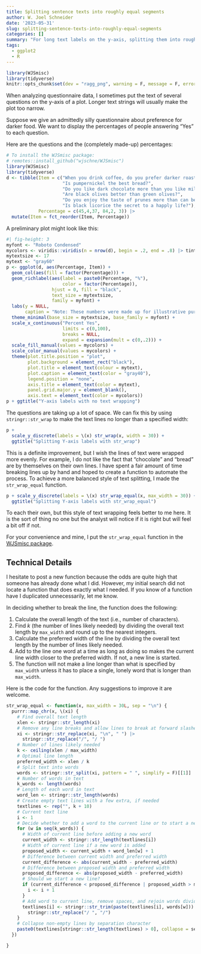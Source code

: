 ```yaml
---
title: Splitting sentence texts into roughly equal segments
author: W. Joel Schneider
date: '2023-05-31'
slug: splitting-sentence-texts-into-roughly-equal-segments
categories: []
summary: "For long text labels on the y-axis, splitting them into roughly equal segments can look better."
tags:
  - ggplot2
  - R
---
```


```r
library(WJSmisc)
library(tidyverse)
knitr::opts_chunk$set(dev = "ragg_png", warning = F, message = F, error = F)
```

When analyzing questionnaire data, I sometimes put the text of several questions on the y-axis of a plot. Longer text strings will usually make the plot too narrow. 

Suppose we give an admittedly silly questionnaire about preference for darker food. We want to display the  percentages of people answering "Yes" to each question.

Here are the questions and the (completely made-up) percentages:

```r
# To install the WJSmisc package:
# remotes::install_github("wjschne/WJSmisc")
library(WJSmisc)
library(tidyverse)
d <- tibble(Item = c("When you drink coffee, do you prefer darker roasts?",
                     "Is pumpernickel the best bread?",
                     "Do you like dark chocolate more than you like milk chocolate?",
                     "Are black olives better than green olives?",
                     "Do you enjoy the taste of prunes more than can be prudently admitted aloud?",
                     "Is black licorice the secret to a happly life?"),
            Percentage = c(45,4,37, 84,2, 3)) |> 
  mutate(Item = fct_reorder(Item, Percentage))
```


A preliminary plot might look like this:

```r
#| fig-height: 3
myfont <- "Roboto Condensed"
mycolors <- viridis::viridis(n = nrow(d), begin = .2, end = .8) |> tinter::lighten(.5)
mytextsize <- 17
mytext <- "gray60"
p <- ggplot(d, aes(Percentage, Item)) + 
  geom_col(aes(fill = factor(Percentage))) + 
  geom_richlabel(aes(label = paste0(Percentage, "%"), 
                     color = factor(Percentage)), 
                 hjust = 0, fill = "black",
                 text_size = mytextsize,
                 family = myfont) +
  labs(y = NULL,
       caption = "Note: These numbers were made up for illustrative purposes.") +
  theme_minimal(base_size = mytextsize, base_family = myfont) +
  scale_x_continuous("Percent Yes", 
                     limits = c(0,100), 
                     breaks = NULL,
                     expand = expansion(mult = c(0,.2))) +
  scale_fill_manual(values = mycolors) +
  scale_color_manual(values = mycolors) +
  theme(plot.title.position = "plot", 
        plot.background = element_rect("black"),
        plot.title = element_text(colour = mytext),
        plot.caption = element_text(color = "gray40"),
        legend.position = "none",
        axis.title = element_text(color = mytext),
        panel.grid.major.y = element_blank(),
        axis.text = element_text(color = mycolors))
p + ggtitle("Y-axis labels with no text wrapping")
```

The questions are taking up a lot of space. We can fix this by using `stringr::str_wrap` to make the text lines no longer than a specified width:

```r
p + 
  scale_y_discrete(labels = \(x) str_wrap(x, width = 30)) + 
  ggtitle("Splitting Y-axis labels with str_wrap")
```

This is a definite improvement, but I wish the lines of text were wrapped more evenly. For example, I do not like the fact that "chocolate" and "bread" are by themselves on their own lines. I have spent a fair amount of time breaking lines up by hand and hoped to create a function to automate the process. To achieve a more balanced style of text splitting, I made the  `str_wrap_equal` function. 

```r
p + scale_y_discrete(labels = \(x) str_wrap_equal(x, max_width = 30)) + 
  ggtitle("Splitting Y-axis labels with str_wrap_equal")
```


To each their own, but this style of text wrapping feels better to me here. It is the sort of thing no one but the analyst will notice if it is right but will feel a bit off if not. 

For your convenience and mine, I put the `str_wrap_equal` function in the [WJSmisc package](https://wjschne.github.io/WJSmisc/reference/str_wrap_equal.html).


## Technical Details

I hesitate to post a new function because the odds are quite high that someone has already done what I did. However, my initial search did not locate a function that does exactly what I needed. If you know of a function have I duplicated unnecessarily, let me know.

In deciding whether to break the line, the function does the following:

1. Calculate the overall length of the text (i.e., number of characters).
2. Find *k* (the number of lines likely needed) by dividing the overall text length by `max_width` and round up to the nearest integers.
3. Calculate the preferred width of the line by dividing the overall text length by the number of lines likely needed.
4. Add to the line one word at a time as long as doing so makes the current line width closer to the preferred width. If not, a new line is started.
5. The function will not make a line longer than what is specified by  `max_width` unless it has to place a single, lonely word that is longer than `max_width`. 

Here is the code for the function. Any suggestions to improve it are welcome. 

```r
str_wrap_equal <- function(x, max_width = 30L, sep = "\n") {
  purrr::map_chr(x, \(xi) {
    # Find overall text length
    xlen <- stringr::str_length(xi)
    # Remove any line breaks and allow lines to break at forward slashes
    xi <- stringr::str_replace(xi, "\n", " ") |> 
      stringr::str_replace("/", "/ ")
    # Number of lines likely needed
    k <- ceiling(xlen / max_width)
    # Optimal line length
    preferred_width <- xlen / k
    # Split text into words
    words <- stringr::str_split(xi, pattern = " ", simplify = F)[[1]]
    # Number of words in text
    k_words <- length(words)
    # Length of each word in text
    word_len <- stringr::str_length(words)
    # Create empty text lines with a few extra, if needed
    textlines <- rep("", k + 10)
    # Current text line
    i <- 1
    # Decide whether to add a word to the current line or to start a new line
    for (w in seq(k_words)) {
      # Width of current line before adding a new word
      current_width <- stringr::str_length(textlines[i])
      # Width of current line if a new word is added
      proposed_width <- current_width + word_len[w] + 1
      # Difference between current width and preferred width
      current_difference <- abs(current_width - preferred_width)
      # Difference between proposed width and preferred width
      proposed_difference <- abs(proposed_width - preferred_width)
      # Should we start a new line?
      if (current_difference < proposed_difference | proposed_width > max_width) {
        i <- i + 1
      }
      # Add word to current line, remove spaces, and rejoin words divided by forward slashes
      textlines[i] <- stringr::str_trim(paste(textlines[i], words[w])) |>
        stringr::str_replace("/ ", "/")
    }
    # Collapse non-empty lines by separation character
    paste0(textlines[stringr::str_length(textlines) > 0], collapse = sep)
  })

}
```



